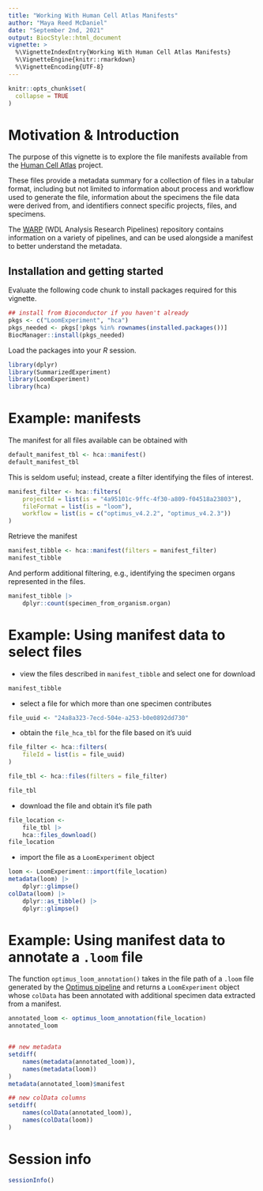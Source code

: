 ```yaml
---
title: "Working With Human Cell Atlas Manifests"
author: "Maya Reed McDaniel"
date: "September 2nd, 2021"
output: BiocStyle::html_document
vignette: >
  %\VignetteIndexEntry{Working With Human Cell Atlas Manifests}
  %\VignetteEngine{knitr::rmarkdown}
  %\VignetteEncoding{UTF-8}
---
```


```r
knitr::opts_chunk$set(
  collapse = TRUE
)
```

# Motivation & Introduction

The purpose of this vignette is to explore the file manifests
available from the [Human Cell Atlas][] project.

These files provide a metadata summary for a collection of files in a
tabular format, including but not limited to information about process
and workflow used to generate the file, information about the
specimens the file data were derived from, and identifiers connect
specific projects, files, and specimens.

The [WARP][] (WDL Analysis Research Pipelines) repository contains
information on a variety of pipelines, and can be used alongside a
manifest to better understand the metadata.

[Human Cell Atlas]: https://data.humancellatlas.org/
[WARP]: https://broadinstitute.github.io/warp/docs/get-started

## Installation and getting started

Evaluate the following code chunk to install packages required for
this vignette.

```r
## install from Bioconductor if you haven't already
pkgs <- c("LoomExperiment", "hca")
pkgs_needed <- pkgs[!pkgs %in% rownames(installed.packages())]
BiocManager::install(pkgs_needed)
```

Load the packages into your _R_ session.

```r
library(dplyr)
library(SummarizedExperiment)
library(LoomExperiment)
library(hca)
```

# Example: manifests

The manifest for all files available can be obtained with

```r
default_manifest_tbl <- hca::manifest()
default_manifest_tbl
```

This is seldom useful; instead, create a filter identifying the files
of interest.

```r
manifest_filter <- hca::filters(
    projectId = list(is = "4a95101c-9ffc-4f30-a809-f04518a23803"),
    fileFormat = list(is = "loom"),
    workflow = list(is = c("optimus_v4.2.2", "optimus_v4.2.3"))
)
```

Retrieve the manifest

```r
manifest_tibble <- hca::manifest(filters = manifest_filter)
manifest_tibble
```

And perform additional filtering, e.g., identifying the specimen
organs represented in the files.

```r
manifest_tibble |>
    dplyr::count(specimen_from_organism.organ)
```

# Example: Using manifest data to select files

- view the files described in `manifest_tibble` and select one for download

```r
manifest_tibble
```

- select a file for which more than one specimen contributes

```r
file_uuid <- "24a8a323-7ecd-504e-a253-b0e0892dd730"
```

- obtain the `file_hca_tbl` for the file based on it's uuid

```r
file_filter <- hca::filters(
    fileId = list(is = file_uuid)
)

file_tbl <- hca::files(filters = file_filter)

file_tbl
```

- download the file and obtain it's file path

```r
file_location <-
    file_tbl |>
    hca::files_download()
file_location
```

- import the file as a `LoomExperiment` object

```r
loom <- LoomExperiment::import(file_location)
metadata(loom) |>
    dplyr::glimpse()
colData(loom) |>
    dplyr::as_tibble() |>
    dplyr::glimpse()
```

# Example: Using manifest data to annotate a `.loom` file

The function `optimus_loom_annotation()` takes in the file path of a
`.loom` file generated by the [Optimus pipeline][] and returns a
`LoomExperiment` object whose `colData` has been annotated with
additional specimen data extracted from a manifest.

[Optimus pipeline]: https://broadinstitute.github.io/warp/docs/Pipelines/Optimus_Pipeline/README

```r
annotated_loom <- optimus_loom_annotation(file_location)
annotated_loom


## new metadata
setdiff(
    names(metadata(annotated_loom)),
    names(metadata(loom))
)
metadata(annotated_loom)$manifest

## new colData columns
setdiff(
    names(colData(annotated_loom)),
    names(colData(loom))
)
```

# Session info

```r
sessionInfo()
```
